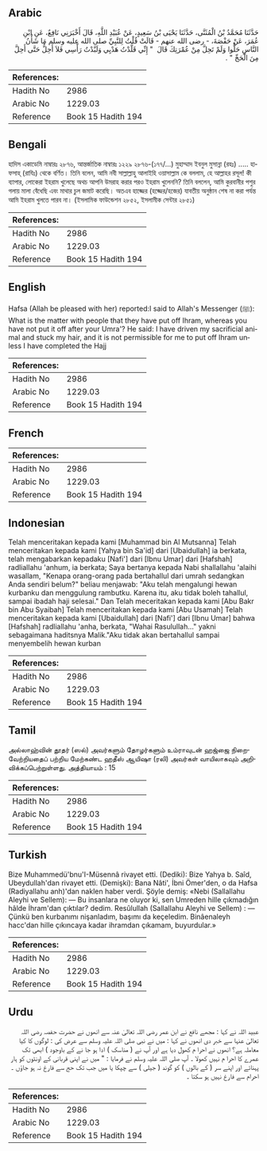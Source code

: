 ## Arabic


<div dir="rtl" lang="ar" style={{fontSize:'larger',backgroundColor:'#f8f9fa',padding:20}}>
حَدَّثَنَا مُحَمَّدُ بْنُ الْمُثَنَّى، حَدَّثَنَا يَحْيَى بْنُ سَعِيدٍ، عَنْ عُبَيْدِ اللَّهِ، قَالَ أَخْبَرَنِي نَافِعٌ، عَنِ ابْنِ عُمَرَ، عَنْ حَفْصَةَ، - رضى الله عنهم - قَالَتْ قُلْتُ لِلنَّبِيِّ صلى الله عليه وسلم مَا شَأْنُ النَّاسِ حَلُّوا وَلَمْ تَحِلَّ مِنْ عُمْرَتِكَ قَالَ ‏ "‏ إِنِّي قَلَّدْتُ هَدْيِي وَلَبَّدْتُ رَأْسِي فَلاَ أَحِلُّ حَتَّى أَحِلَّ مِنَ الْحَجِّ ‏"‏ ‏.‏
</div>
<div style={{backgroundColor:'#f8f9fa',padding:20, marginBottom: 10}}><table> <thead> <tr> <th>References:</th> <th></th> </tr> </thead> <tbody><tr><td>Hadith No</td><td>2986</td></tr><tr><td>Arabic No</td><td>1229.03</td></tr><tr><td>Reference</td><td>Book 15 Hadith 194</td></tr></tbody></table></div>

## Bengali


<div dir="ltr" lang="bn" style={{fontSize:'larger',backgroundColor:'#f8f9fa',padding:20}}>
হাদিস একাডেমি নাম্বারঃ ২৮৭৬, আন্তর্জাতিক নাম্বারঃ ১২২৯ ২৮৭৬-(১৭৭/...) মুহাম্মাদ ইবনুল মুসান্না (রহঃ) ..... হাফসাহ্ (রাযিঃ) থেকে বর্ণিত। তিনি বলেন, আমি নবী সাল্লাল্লাহু আলাইহি ওয়াসাল্লাম কে বললাম, হে আল্লাহর রসূল! কী ব্যাপার, লোকেরা ইহরাম খুলেছে অথচ আপনি উমরাহ করার পরও ইহরাম খুলেননি? তিনি বললেন, আমি কুরবানীর পশুর গলায় মালা বেঁধেছি এবং মাথার চুল জমাট করেছি। অতএব হাজ্জের (হজ্জের/হজের) যাবতীয় অনুষ্ঠান শেষ না করা পর্যন্ত আমি ইহরাম খুলতে পারব না। (ইসলামিক ফাউন্ডেশন ২৮৫২, ইসলামীক সেন্টার ২৮৫১)
</div>
<div style={{backgroundColor:'#f8f9fa',padding:20, marginBottom: 10}}><table> <thead> <tr> <th>References:</th> <th></th> </tr> </thead> <tbody><tr><td>Hadith No</td><td>2986</td></tr><tr><td>Arabic No</td><td>1229.03</td></tr><tr><td>Reference</td><td>Book 15 Hadith 194</td></tr></tbody></table></div>

## English


<div dir="ltr" lang="en" style={{fontSize:'larger',backgroundColor:'#f8f9fa',padding:20}}>
Hafsa (Allah be pleased with her) reported:I said to Allah's Messenger (ﷺ): What is the matter with people that they have put off Ihram, whereas you have not put it off after your Umra'? He said: I have driven my sacrificial animal and stuck my hair, and it is not permissible for me to put off Ihram unless I have completed the Hajj
</div>
<div style={{backgroundColor:'#f8f9fa',padding:20, marginBottom: 10}}><table> <thead> <tr> <th>References:</th> <th></th> </tr> </thead> <tbody><tr><td>Hadith No</td><td>2986</td></tr><tr><td>Arabic No</td><td>1229.03</td></tr><tr><td>Reference</td><td>Book 15 Hadith 194</td></tr></tbody></table></div>

## French


<div dir="ltr" lang="fr" style={{fontSize:'larger',backgroundColor:'#f8f9fa',padding:20}}>

</div>
<div style={{backgroundColor:'#f8f9fa',padding:20, marginBottom: 10}}><table> <thead> <tr> <th>References:</th> <th></th> </tr> </thead> <tbody><tr><td>Hadith No</td><td>2986</td></tr><tr><td>Arabic No</td><td>1229.03</td></tr><tr><td>Reference</td><td>Book 15 Hadith 194</td></tr></tbody></table></div>

## Indonesian


<div dir="ltr" lang="id" style={{fontSize:'larger',backgroundColor:'#f8f9fa',padding:20}}>
Telah menceritakan kepada kami [Muhammad bin Al Mutsanna] Telah menceritakan kepada kami [Yahya bin Sa'id] dari [Ubaidullah] ia berkata, telah mengabarkan kepadaku [Nafi'] dari [Ibnu Umar] dari [Hafshah] radliallahu 'anhum, ia berkata; Saya bertanya kepada Nabi shallallahu 'alaihi wasallam, "Kenapa orang-orang pada bertahallul dari umrah sedangkan Anda sendiri belum?" beliau menjawab: "Aku telah mengalungi hewan kurbanku dan menggulung rambutku. Karena itu, aku tidak boleh tahallul, sampai ibadah haji selesai." Dan Telah meceritakan kepada kami [Abu Bakr bin Abu Syaibah] Telah menceritakan kepada kami [Abu Usamah] Telah menceritakan kepada kami [Ubaidullah] dari [Nafi'] dari [Ibnu Umar] bahwa [Hafshah] radliallahu 'anha, berkata, "Wahai Rasulullah…" yakni sebagaimana haditsnya Malik."Aku tidak akan bertahallul sampai menyembelih hewan kurban
</div>
<div style={{backgroundColor:'#f8f9fa',padding:20, marginBottom: 10}}><table> <thead> <tr> <th>References:</th> <th></th> </tr> </thead> <tbody><tr><td>Hadith No</td><td>2986</td></tr><tr><td>Arabic No</td><td>1229.03</td></tr><tr><td>Reference</td><td>Book 15 Hadith 194</td></tr></tbody></table></div>

## Tamil


<div dir="ltr" lang="ta" style={{fontSize:'larger',backgroundColor:'#f8f9fa',padding:20}}>
அல்லாஹ்வின் தூதர் (ஸல்) அவர்களும் தோழர்களும் உம்ராவுடன் ஹஜ்ஜை நிறைவேற்றியதைப் பற்றிய மேற்கண்ட ஹதீஸ் ஆயிஷா (ரலி) அவர்கள் வாயிலாகவும் அறிவிக்கப்பெற்றுள்ளது. அத்தியாயம் : 15
</div>
<div style={{backgroundColor:'#f8f9fa',padding:20, marginBottom: 10}}><table> <thead> <tr> <th>References:</th> <th></th> </tr> </thead> <tbody><tr><td>Hadith No</td><td>2986</td></tr><tr><td>Arabic No</td><td>1229.03</td></tr><tr><td>Reference</td><td>Book 15 Hadith 194</td></tr></tbody></table></div>

## Turkish


<div dir="ltr" lang="tr" style={{fontSize:'larger',backgroundColor:'#f8f9fa',padding:20}}>
Bize Muhammedü'bnu'I-Müsennâ rivayet etti. (Dediki): Bize Yahya b. Saîd, Ubeydullah'dan rivayet etti. (Demişki): Bana Nâti', İbni Ömer'den, o da Hafsa (Radiyallahu anh)'dan naklen haber verdi. Şöyle demiş: «Nebi (Sallallahu Aleyhi ve Sellem): — Bu insanlara ne oluyor ki, sen Umreden hille çıkmadığın hâlde İhram'dan çıktılar? dedim. Resûlullah (Sallallahu Aleyhi ve Sellem) : — Çünkü ben kurbanımı nişanladım, başımı da keçeledim. Binâenaleyh hacc'dan hille çıkıncaya kadar ihramdan çıkamam, buyurdular.»
</div>
<div style={{backgroundColor:'#f8f9fa',padding:20, marginBottom: 10}}><table> <thead> <tr> <th>References:</th> <th></th> </tr> </thead> <tbody><tr><td>Hadith No</td><td>2986</td></tr><tr><td>Arabic No</td><td>1229.03</td></tr><tr><td>Reference</td><td>Book 15 Hadith 194</td></tr></tbody></table></div>

## Urdu


<div dir="rtl" lang="ur" style={{fontSize:'larger',backgroundColor:'#f8f9fa',padding:20}}>
عبید اللہ نے کہا : مجھے نافع نے ابن عمر رضی اللہ تعالیٰ عنہ سے انھوں نے حضرت حفصہ رضی اللہ تعالیٰ عنہا سے خبر دی انھوں نے کہا : میں نے نبی صلی اللہ علیہ وسلم سے عرض کی : لوگوں کا کیا معاملہ ہے؟ انھوں نے احرا م کھول دیا ہے اور آپ نے ( مناسک ) ادا ہو جا نے کے باوجود ) ابھی تک عمرے کا احرا م نہیں کھولا ۔ آپ صلی اللہ علیہ وسلم نے فرمایا : " میں نے اپنی قربانی کے اونٹوں کو ہار پہنائے اور اپنے سر ( کے بالوں ) کو گوند ( جیلی ) سے چپکا یا میں جب تک حج سے فارغ نہ ہو جاؤں ۔ احرام سے فارغ نہیں ہو سکتا ۔
</div>
<div style={{backgroundColor:'#f8f9fa',padding:20, marginBottom: 10}}><table> <thead> <tr> <th>References:</th> <th></th> </tr> </thead> <tbody><tr><td>Hadith No</td><td>2986</td></tr><tr><td>Arabic No</td><td>1229.03</td></tr><tr><td>Reference</td><td>Book 15 Hadith 194</td></tr></tbody></table></div>